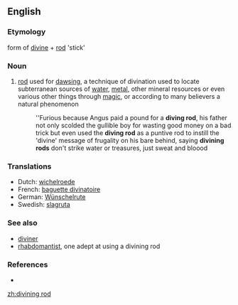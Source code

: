 {{Wikipedia}}
==English==

===Etymology===
form of [[divine]] + [[rod]] 'stick'

===Noun===
{{en-noun}}

# [[rod]] used for [[dawsing]], a technique of divination used to locate subterranean sources of [[water]], [[metal]], other mineral resources or even various other things through [[magic]], or according to many believers a natural phenomenon
#:''Furious because Angus paid a pound for a '''diving rod''', his father not only scolded the gullible boy for wasting good money on a bad trick but even used the '''diving rod''' as a puntive rod to instill the 'divine' message of frugality on his bare behind, saying '''divining rods''' don't strike water or treasures, just sweat and bloood

===Translations===
* Dutch: [[wichelroede]]
* French: [[baguette divinatoire]] {{f}}
* German: [[Wünschelrute]]
* Swedish: [[slagruta]]

===See also===
* [[diviner]]
* [[rhabdomantist]], one adept at using a divining rod

===References===
* {{R:Websters}}

[[zh:divining rod]]